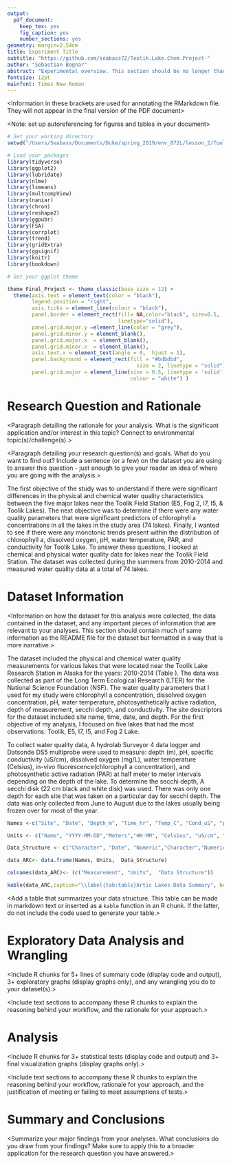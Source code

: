 ```yaml
---
output: 
  pdf_document:
    keep_tex: yes
    fig_caption: yes
    number_sections: yes
geometry: margin=2.54cm
title: Experiment Title
subtitle: "https://github.com/seabass72/Toolik.Lake.Chem.Project-"
author: "Sebastian Bognar"
abstract: "Experimental overview. This section should be no longer than 250 words."
fontsize: 12pt
mainfont: Times New Roman
---
```


<Information in these brackets are used for annotating the RMarkdown file. They will not appear in the final version of the PDF document>

\newpage
\tableofcontents 
\newpage
\listoftables 
\newpage
\listoffigures 
\newpage

<Setup the global options for the R chunks in your document>

<Note: set up autoreferencing for figures and tables in your document>

```r
# Set your working directory
setwd("/Users/Seabass/Documents/Duke/spring_2019/env_872L/lesson_2/Toolik.Lake.Chem.Project")

# Load your packages
library(tidyverse)
library(ggplot2)
library(lubridate)
library(nlme)
library(lsmeans)
library(multcompView)
library(naniar)
library(chron)
library(reshape2)
library(ggpubr)
library(FSA)
library(corrplot)
library(trend)
library(gridExtra)
library(ggsignif)
library(knitr)
library(bookdown)

# Set your ggplot theme

theme_Final_Project <- theme_classic(base_size = 12) +
  theme(axis.text = element_text(color = "black"), 
        legend.position = "right", 
        axis.ticks = element_line(colour = "black"),
        panel.border = element_rect(fill= NA,color="black", size=0.5, 
                                    linetype="solid"),
        panel.grid.major.y =element_line(color = "grey"),
        panel.grid.minor.y = element_blank(),
        panel.grid.major.x  = element_blank(),
        panel.grid.minor.x  = element_blank(),
        axis.text.x = element_text(angle = 0,  hjust = 1),
        panel.background = element_rect(fill = "#bdbdbd", 
                                          size = 2, linetype = "solid"),
        panel.grid.major = element_line(size = 0.5, linetype = 'solid',
                                        colour = "white") )


```


# Research Question and Rationale

<Paragraph detailing the rationale for your analysis. What is the significant application and/or interest in this topic? Connect to environmental topic(s)/challenge(s).>

<Paragraph detailing your research question(s) and goals. What do you want to find out? Include a sentence (or a few) on the dataset you are using to answer this question - just enough to give your reader an idea of where you are going with the analysis.>

The first objective of the study was to understand if there were significant differences in the physical and chemical water quality characteristics between the five major lakes near the Toolik Field Station (E5, Fog 2, I7, I5, & Toolik Lakes). The next objective was to determine if there were any water quality parameters that were significant predictors of chlorophyll a concentrations in all the lakes in the study area (74 lakes). Finally, I wanted to see if there were any monotonic trends present within the distribution of chlorophyll a, dissolved oxygen, pH, water temperature, PAR, and conductivity for Toolik Lake. To answer these questions, I looked at chemical and physical water quality data for lakes near the Toolik Field Station. The dataset was collected during the summers from 2010-2014 and measured water quality data at a total of 74 lakes.

\newpage

# Dataset Information

<Information on how the dataset for this analysis were collected, the data contained in the dataset, and any important pieces of information that are relevant to your analyses. This section should contain much of same information as the README file for the dataset but formatted in a way that is more narrative.>

The dataset included the physical and chemical water quality measurements for various lakes that were located near the Toolik Lake Research Station in Alaska for the years: 2010-2014 (Table \ref{tab:table}). The data was collected as part of the Long Term Ecological Research (LTER) for the National Science Foundation (NSF). The water quality parameters that I used for my study were chlorophyll a concentration, dissolved oxygen concentration, pH, water temperature, photosynthetically active radiation, depth of measurement, secchi depth, and conductivity. The site descriptors for the dataset included site name, time, date, and depth. For the first objective of my analysis, I focused on five lakes that had the most observations: Toolik, E5, I7, I5, and Fog 2 Lake.

To collect water quality data, A hydrolab Surveyor 4 data logger and Datsonde DS5 multiprobe were used to measure: depth (m), pH, specific conductivity (uS/cm), dissolved oxygen (mg/L), water temperature (Celsius), in-vivo fluorescence(chlorophyll a concentration), and photosynthetic active radiation (PAR) at half meter to meter intervals depending on the depth of the lake. To determine the secchi depth, A secchi disk (22 cm black and white disk) was used. There was only one depth for each site that was taken on a particular day for secchi depth. The data was only collected from June to August due to the lakes usually being frozen over for most of the year. 



```r




Names <-c("Site", "Date", "Depth_m", "Time_hr", "Temp_C", "Cond_uS", "pH", "Dissolved_Oxygen", "Chla_ug", "PAR", "Secchi_Depth")

Units <- c("Name", "YYYY-MM-DD","Meters","HH:MM", "Celsius", "uS/cm", "-log[H+]", "mg/L","ug/L","uE/m2/sec","Meters" )

Data_Structure <- c("Character", "Date", "Numeric","Character","Numeric","Numeric","Numeric","Numeric","Numeric","Numeric","Numeric")

data_ARC<- data.frame(Names, Units,  Data_Structure)

colnames(data_ARC)<- (c("Measurement", "Units",  "Data Structure"))

kable(data_ARC,caption="\\label{tab:table}Artic Lakes Data Summary", booktabs = TRUE)
```



<Add a table that summarizes your data structure. This table can be made in markdown text or inserted as a `kable` function in an R chunk. If the latter, do not include the code used to generate your table.>

\newpage

# Exploratory Data Analysis and Wrangling

<Include R chunks for 5+ lines of summary code (display code and output), 3+ exploratory graphs (display graphs only), and any wrangling you do to your dataset(s).> 

<Include text sections to accompany these R chunks to explain the reasoning behind your workflow, and the rationale for your approach.>


\newpage

# Analysis
<Include R chunks for 3+ statistical tests (display code and output) and 3+ final visualization graphs (display graphs only).>

<Include text sections to accompany these R chunks to explain the reasoning behind your workflow, rationale for your approach, and the justification of meeting or failing to meet assumptions of tests.>


\newpage

# Summary and Conclusions
<Summarize your major findings from your analyses. What conclusions do you draw from your findings? Make sure to apply this to a broader application for the research question you have answered.>



